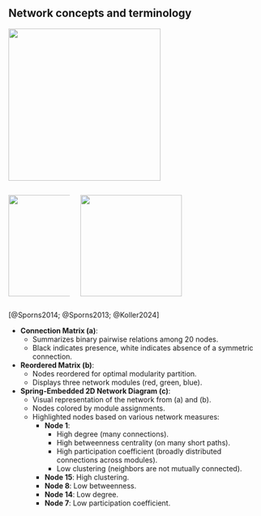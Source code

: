 ## Network concepts and terminology

::::{.rows}
:::{.row}
![](https://media.springernature.com/full/springer-static/image/art%3A10.1038%2Fnn.3690/MediaObjects/41593_2014_Article_BFnn3690_Fig1_HTML.jpg?as=webp){height=300px fig-align='center'}
:::
:::{.row}
::::{.columns}
:::{.column width=25%}
![](https://media.springernature.com/full/springer-static/image/art%3A10.1038%2Fnmeth.2485/MediaObjects/41592_2013_Article_BFnmeth2485_Fig1_HTML.jpg?as=webp){height=200px fig-align='center' width=250px}
:::
:::{.column width=75%}
![](https://media.springernature.com/full/springer-static/image/art%3A10.1038%2Fs41467-024-47860-x/MediaObjects/41467_2024_47860_Fig1_HTML.png?as=webp){height=200px fig-align='center'}
:::
::::
:::
::::

::: {.citations}
[@Sporns2014; @Sporns2013; @Koller2024]
:::

::: {.notes}
- **Connection Matrix (a)**:
  - Summarizes binary pairwise relations among 20 nodes.
  - Black indicates presence, white indicates absence of a symmetric connection.

- **Reordered Matrix (b)**:
  - Nodes reordered for optimal modularity partition.
  - Displays three network modules (red, green, blue).

- **Spring-Embedded 2D Network Diagram (c)**:
  - Visual representation of the network from (a) and (b).
  - Nodes colored by module assignments.
  - Highlighted nodes based on various network measures:
    - **Node 1**:
      - High degree (many connections).
      - High betweenness centrality (on many short paths).
      - High participation coefficient (broadly distributed connections across modules).
      - Low clustering (neighbors are not mutually connected).
    - **Node 15**: High clustering.
    - **Node 8**: Low betweenness.
    - **Node 14**: Low degree.
    - **Node 7**: Low participation coefficient.
:::